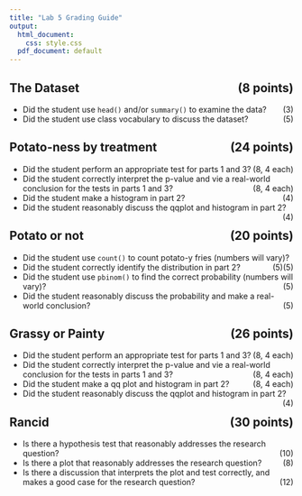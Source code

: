 ```yaml
---
title: "Lab 5 Grading Guide"
output:
  html_document: 
    css: style.css
  pdf_document: default
---
```


## The Dataset [(8 points)]{style="float:right"}

* Did the student use `head()` and/or `summary()` to examine the data?  [(3)]{style="float:right"}
* Did the student use class vocabulary to discuss the dataset? [(5)]{style="float:right"}

## Potato-ness by treatment [(24 points)]{style="float:right"}

* Did the student perform an appropriate test for parts 1 and 3?  [(8, 4 each)]{style="float:right"}
* Did the student correctly interpret the p-value and vie a real-world conclusion for the tests in parts 1 and 3?  [(8, 4 each)]{style="float:right"}
* Did the student make a histogram in part 2?  [(4)]{style="float:right"}
* Did the student reasonably discuss the qqplot and histogram in part 2?  [(4)]{style="float:right"}

## Potato or not [(20 points)]{style="float:right"}

* Did the student use `count()` to count potato-y fries (numbers will vary)? [(5)]{style="float:right"}
* Did the student correctly identify the distribution in part 2? [(5)]{style="float:right"}
* Did the student use `pbinom()` to find the correct probability (numbers will vary)? [(5)]{style="float:right"}
* Did the student reasonably discuss the probability and make a real-world conclusion? [(5)]{style="float:right"}

## Grassy or Painty [(26 points)]{style="float:right"}

* Did the student perform an appropriate test for parts 1 and 3?  [(8, 4 each)]{style="float:right"}
* Did the student correctly interpret the p-value and vie a real-world conclusion for the tests in parts 1 and 3?  [(8, 4 each)]{style="float:right"}
* Did the student make a qq plot and histogram in part 2?  [(8, 4 each)]{style="float:right"}
* Did the student reasonably discuss the qqplot and histogram in part 2?  [(4)]{style="float:right"}

## Rancid [(30 points)]{style="float:right"}

* Is there a hypothesis test that reasonably addresses the research question? [(10)]{style="float:right"}
* Is there a plot that reasonably addresses the research question? [(8)]{style="float:right"}
* Is there a discussion that interprets the plot and test correctly, and makes a good case for the research question? [(12)]{style="float:right"} 